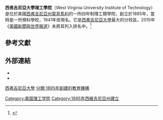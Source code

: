 {{Infobox university
|  name = West Virginia University<br>Institute of Technology
|  image= Old Main at WVU Institute of Technology.jpg
|  motto= Be Big Here
|  established=1895年
|  CEO=Carolyn Long
|  city=[[蒙哥馬利_(西維吉尼亞州)|蒙哥馬利]]
|  state= [[西弗吉尼亞州|西弗吉尼亞州]]
|  country = [[美國|美國]]
|  coor = {{Coord|38|10|46|N|81|19|29|W|display=inline,title}}
|  enrollment=1,106
|  faculty=177
|  endowment=
|  campus= 郊區，{{convert|200|acre}}
|  nickname=Golden Bears
|  mascot= Monty
|  president=Carolyn Long <ref name="WVUIT Admin">{{cite web|title=WVU Institute of Technology Administration|url=http://administration.wvutech.edu/|publisher=WVU Institute of Technology|accessdate=May 13, 2014|archive-date=2014-02-02|archive-url=https://web.archive.org/web/20140202172147/http://administration.wvutech.edu/|dead-url=no}}</ref>
|  colors= 海軍藍和金色
|affiliation=[[西弗吉尼亞大學|西弗吉尼亞大學]]
|  website= {{URL|http://www.wvutech.edu}}
|  logo= [[File:West_Virginia_Tech_Logo.png|250px]]
}}
'''西弗吉尼亞大學理工學院'''（West Virginia University Institute of Technology）是位於美國[[西弗吉尼亞州|西弗吉尼亞州]][[蒙哥馬利_(西維吉尼亞州)|蒙哥馬利]]的一所四年制理工類學院，創立於1895年，當時是一所預科學校，1941年改現名。它是[[西弗吉尼亞大學|西弗吉尼亞大學]]最大的分校區，2015年《[[美國新聞與世界報道|美國新聞與世界報道]]》未將其列入排名中。<ref name="USnews">{{cite web|title='West Virginia University Institute of Technology|url=http://colleges.usnews.rankingsandreviews.com/best-colleges/wvu-tech-3825|publisher=[[美國新聞與世界報道|美國新聞與世界報道]]|accessdate=2015-03-28|archive-date=2016-10-25|archive-url=https://web.archive.org/web/20161025154245/http://colleges.usnews.rankingsandreviews.com/best-colleges/wvu-tech-3825|dead-url=no}}</ref>

==參考文獻==
{{Reflist|30em}}

==外部連結==
* {{Official website|http://www.wvutech.edu}}
* {{URL|http://www.goldenbearathletics.com/|Official athletics website}}

{{美國的理工學院}}

[[分類:西弗吉尼亞大學|]]
[[Category:美国理工学院|Category:美国理工学院]]
[[分類:1895年創建的教育機構|分類:1895年創建的教育機構]]
[[Category:1895年西維吉尼亞州建立|Category:1895年西維吉尼亞州建立]]